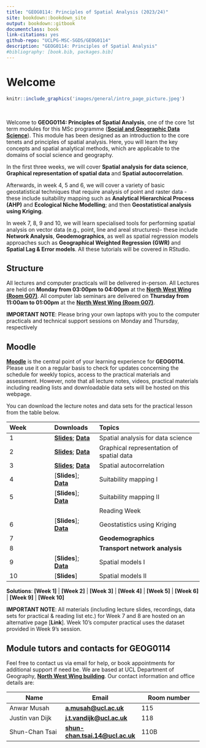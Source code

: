 ```yaml
---
title: "GEOG0114: Principles of Spatial Analysis (2023/24)"
site: bookdown::bookdown_site
output: bookdown::gitbook
documentclass: book
link-citations: yes
github-repo: "UCLPG-MSC-SGDS/GEOG0114"
description: "GEOG0114: Principles of Spatial Analysis"
#bibliography: [book.bib, packages.bib]
---
```


# Welcome {.unnumbered}

```r
knitr::include_graphics('images/general/intro_page_picture.jpeg') 
```

<br />

Welcome to **GEOG0114: Principles of Spatial Analysis**, one of the core 1st term modules for this MSc programme ([**Social and Geographic Data Science**](https://www.ucl.ac.uk/prospective-students/graduate/taught-degrees/social-and-geographic-data-science-msc)). This module has been designed as an introduction to the core tenets and principles of spatial analysis. Here, you will learn the key concepts and spatial analytical methods, which are applicable to the domains of social science and geography.

In the first three weeks, we will cover **Spatial analysis for data science**, **Graphical representation of spatial data** and **Spatial autocorrelation**.

Afterwards, in week 4, 5 and 6, we will cover a variety of basic geostatistical techniques that require analysis of point and raster data - these include suitability mapping such as **Analytical Hierarchical Process (AHP)** and **Ecological Niche Modelling**; and then **Geostatistical analysis using Kriging**.

In week 7, 8, 9 and 10, we will learn specialised tools for performing spatial analysis on vector data (e.g., point, line and areal structures)- these include **Network Analysis**, **Geodemographics**, as well as spatial regression models approaches such as **Geographical Weighted Regression (GWR)** and **Spatial Lag & Error models**. All these tutorials will be covered in RStudio.

## Structure {.unnumbered}

All lectures and computer practicals will be delivered in-person. All Lectures are held on **Monday from 03:00pm to 04:00pm** at the [**North West Wing (Room G07)**](https://www.ucl.ac.uk/maps/north-west-wing-building). All computer lab seminars are delivered on **Thursday from 11:00am to 01:00pm** at the [**North West Wing (Room G07)**](https://www.ucl.ac.uk/maps/north-west-wing-building).

::: note
**IMPORTANT NOTE**: Please bring your own laptops with you to the computer practicals and technical support sessions on Monday and Thursday, respectively
:::

## Moodle {.unnumbered}

[**Moodle**](https://moodle.ucl.ac.uk/) is the central point of your learning experience for **GEOG0114**. Please use it on a regular basis to check for updates concerning the schedule for weekly topics, access to the practical materials and assessment. However, note that all lecture notes, videos, practical materials including reading lists and downloadable data sets will be hosted on this webpage.

You can download the lecture notes and data sets for the practical lesson from the table below.

| **Week** | **Downloads**                                                                                                                                                                                                        | **Topics**                                          |
|:----------------|:----------------|:--------------------------------------|
| 1        | [**Slides**](https://github.com/UCLPG-MSC-SGDS/GEOG0114/raw/main/Lecture_notes/Week%201%20Lecture%20Notes%20-%20Introduction.pdf); [**Data**](https://github.com/UCLPG-MSC-SGDS/GEOG0114/raw/main/Week%201%20-%20Dataset.zip) | Spatial analysis for data science                   |
| 2        | [**Slides**](https://github.com/UCLPG-MSC-SGDS/GEOG0114/raw/main/Lecture_notes/Week%202%20Lecture%20Notes%20-%20Graphical%20Representation.pdf); [**Data**](https://github.com/UCLPG-MSC-SGDS/GEOG0114/raw/main/Week%202%20-%20Dataset.zip) | Graphical representation of spatial data            |
| 3        | [**Slides**](https://github.com/UCLPG-MSC-SGDS/GEOG0114/raw/main/Lecture_notes/Week%203%20Lecture%20Notes%20-%20Spatial%20Autocorrelation.pdf); [**Data**](https://github.com/UCLPG-MSC-SGDS/GEOG0114/raw/main/Week%203%20-%20Dataset.zip) | Spatial autocorrelation                             |
| 4        | [**Slides**]; [**Data**](https://github.com/UCLPG-MSC-SGDS/GEOG0114/raw/main/Week%204%20-%20Dataset.zip)                                                                                                             | Suitability mapping I                               |
| 5        | [**Slides**]; [**Data**](https://github.com/UCLPG-MSC-SGDS/GEOG0114/raw/main/Week%205%20-%20Dataset.zip)                                                                                                                                                                                             | Suitability mapping II                              |
|          |                                                                                                                                                                                                                      | Reading Week |
| 6        | [**Slides**]; [**Data**](https://github.com/UCLPG-MSC-SGDS/GEOG0114/raw/main/Week%206%20-%20Dataset.zip)                                                                                                             | Geostatistics using Kriging                         |
| 7        |                                                                                                                                                                                             | **Geodemographics**                                     |
| 8        |                                                                                                                                                                                             | **Transport network analysis**                          |
| 9        | [**Slides**]; [**Data**](https://github.com/UCLPG-MSC-SGDS/GEOG0114/raw/main/Week%209%20-%20Dataset.zip)                                                                                                            | Spatial models I                         |
| 10       | [**Slides**]                                                                                                            | Spatial models II                        |

**Solutions**: **[Week 1]** | **[Week 2]** | **[Week 3]** | **[Week 4]** | **[Week 5]** | **[Week 6]** | **[Week 9]** | **[Week 10]**


::: note
**IMPORTANT NOTE**: All materials (including lecture slides, recordings, data sets for practical & reading list etc.) for Week 7 and 8 are hosted on an alternative page [**Link**]. Week 10's computer practical uses the dataset provided in Week 9's session. 
:::

## Module tutors and contacts for GEOG0114 {.unnumbered}

Feel free to contact us via email for help, or book appointments for additional support if need be. We are based at UCL Department of Geography, [**North West Wing building**](https://www.ucl.ac.uk/maps/north-west-wing-building). Our contact information and office details are:

| **Name**        | **Email**                                                       | **Room number** |
|-----------------------|-------------------------|-------------------------|
| Anwar Musah     | [**a.musah\@ucl.ac.uk**](a.musah@ucl.ac.uk)                     | 115             |
| Justin van Dijk | [**j.t.vandijk\@ucl.ac.uk**](j.t.vandijk@ucl.ac.uk)             | 118             |
| Shun-Chan Tsai  | [**shun-chan.tsai.14\@ucl.ac.uk**](shun-chan.tsai.14@ucl.ac.uk) | 110B            |
